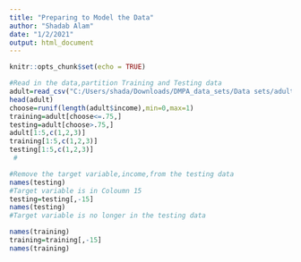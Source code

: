 ---
title: "Preparing to Model the Data"
author: "Shadab Alam"
date: "1/2/2021"
output: html_document
---

```{r setup, include=FALSE}
knitr::opts_chunk$set(echo = TRUE)
```

```{r}
#Read in the data,partition Training and Testing data
adult=read_csv("C:/Users/shada/Downloads/DMPA_data_sets/Data sets/adult/Clem3Training")
head(adult)
choose=runif(length(adult$income),min=0,max=1)
training=adult[choose<=.75,]
testing=adult[choose>.75,]
adult[1:5,c(1,2,3)]
training[1:5,c(1,2,3)]
testing[1:5,c(1,2,3)]
 #
```

```{r}
#Remove the target variable,income,from the testing data
names(testing)
#Target variable is in Coloumn 15
testing=testing[,-15]
names(testing)
#Target variable is no longer in the testing data
```

```{r}
names(training)
training=training[,-15]
names(training)

```



